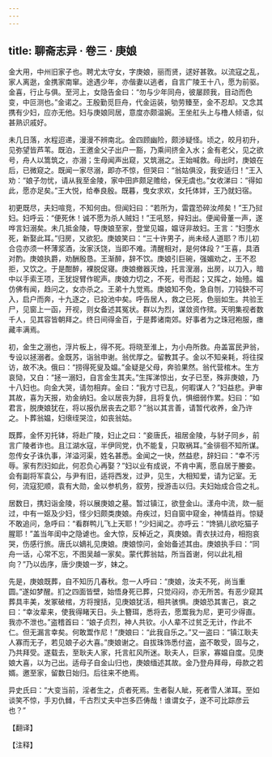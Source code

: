 ```yaml
---
---
---
```

title: 聊斋志异 · 卷三 · 庚娘
---

金大用，中州旧家子也。聘尤太守女，字庚娘，丽而贤，逑好甚敦。以流寇之乱，家人离逖，金携家南窜。途遇少年，亦偕妻以逃者，自言广陵王十八，愿为前驱。金喜，行止与俱。至河上，女隐告金曰：“勿与少年同舟，彼屡顾我，目动而色变，中叵测也。”金诺之。王殷勤觅巨舟，代金运装，劬劳臻至，金不忍却。又念其携有少妇，应亦无他。妇与庚娘同居，意度亦颇温婉。王坐舡头上与橹人倾语，似甚熟识戚好。

未几日落，水程迢递，漫漫不辨南北。金四顾幽险，颇涉疑怪。顷之，皎月初升，见弥望皆芦苇。既泊，王邀金父子出户一豁，乃乘间挤金入水；金有老父，见之欲号，舟人以篙筑之，亦溺；生母闻声出窥，又筑溺之。王始喊救。母出时，庚娘在后，已微窥之。既闻一家尽溺，即亦不惊，但哭曰：“翁姑俱没，我安适归！”王入劝：“娘子勿忧，请从我至金陵，家中田庐颇足赡给，保无虞也。”女收涕曰：“得如此，愿亦足矣。”王大悦，给奉良殷。既暮，曳女求欢，女托体姅，王乃就妇宿。

初更既尽，夫妇喧竞，不知何由。但闻妇曰：“若所为，雷霆恐碎汝颅矣！”王乃挝妇。妇呼云：“便死休！诚不愿为杀人贼妇！”王吼怒，捽妇出。便闻骨董一声，遂哗言妇溺矣。未几抵金陵，导庚娘至家，登堂见媪，媪讶非故妇。王言：“妇堕水死，新娶此耳。”归房，又欲犯。庚娘笑曰：“三十许男子，尚未经人道耶？市儿初合卺亦须一杯薄浆酒，汝家沃饶，当即不难。清醒相对，是何体段？”王喜，具酒对酌。庚娘执爵，劝酬殷恳。王渐醉，辞不饮。庚娘引巨碗，强媚劝之，王不忍拒，又饮之。于是酣醉，裸脱促寝。庚娘撤器灭烛，托言溲溺，出房，以刀入，暗中以手索王项，王犹捉臂作昵声。庚娘力切之，不死，号而起；又挥之，始殪。媪仿佛有闻，趋问之，女亦杀之。王弟十九觉焉。庚娘知不免，急自刎，刀钝鈌不可入，启户而奔，十九逐之，已投池中矣。呼告居人，救之已死，色丽如生。共验王尸，见窗上一函，开视，则女备述其冤状。群以为烈，谋敛资作殡。天明集视者数千人，见其容皆朝拜之。终日间得金百，于是葬诸南郊。好事者为之珠冠袍服，瘗藏丰满焉。

初，金生之溺也，浮片板上，得不死。将晓至淮上，为小舟所救。舟盖富民尹翁，专设以拯溺者。金既苏，诣翁申谢。翁优厚之。留教其子。金以不知亲耗，将往探访，故不决。俄曰：“捞得死叟及媪。”金疑是父母，奔验果然。翁代营棺木。生方哀恸，又白：“拯一溺妇，自言金生其夫。”生挥涕惊出，女子已至，殊非庚娘，乃十八妇也。向金大哭，请勿相弃。金曰：“我方寸已乱，何暇谋人？”妇益悲。尹审其故，喜为天报，劝金纳妇。金以居丧为辞，且将复仇，惧细弱作累。妇曰：“如君言，脱庚娘犹在，将以报仇居丧去之耶？”翁以其言善，请暂代收养，金乃许之。卜葬翁媪，妇缞绖哭泣，如丧翁姑。

既葬，金怀刃托钵，将赴广陵，妇止之曰：“妾唐氏，祖居金陵，与豺子同乡，前言广陵者诈也。且江湖水寇，半伊同党，仇不能复，只取祸耳。”金徘徊不知所谋。忽传女子诛仇事，洋溢河渠，姓名甚悉。金闻之一快，然益悲，辞妇曰：“幸不污辱。家有烈妇如此，何忍负心再娶？”妇以业有成说，不肯中离，愿自居于媵妾。会有副将军袁公，与尹有旧，适将西发，过尹，见生，大相知爱，请为记室。无何，流寇犯顺，袁有大勋，金以参机务，叙劳，授游击以归。夫妇始成合卺之礼。

居数日，携妇诣金陵，将以展庚娘之墓。暂过镇江，欲登金山。漾舟中流，欻一艇过，中有一妪及少妇，怪少妇颇类庚娘。舟疾过，妇自窗中窥金，神情益肖。惊疑不敢追问，急呼曰：“看群鸭儿飞上天耶！”少妇闻之。亦呼云：“馋猧儿欲吃猫子腥耶！”盖当年闺中之隐谑也。金大惊，反棹近之，真庚娘。青衣扶过舟，相抱哀哭，伤感行旅。唐氏以嫡礼见庚娘。庚娘惊问，金始备述其由。庚娘执手曰：“同舟一话，心常不忘，不图吴越一家矣。蒙代葬翁姑，所当首谢，何以此礼相向？”乃以齿序，唐少庚娘一岁，妹之。

先是，庚娘既葬，自不知历几春秋。忽一人呼曰：“庚娘，汝夫不死，尚当重圆。”遂如梦醒。扪之四面皆壁，始悟身死已葬，只觉闷闷，亦无所苦。有恶少窥其葬具丰美，发冢破棺，方将搜括，见庚娘犹活，相共骇惧。庚娘恐其害己，哀之曰：“幸汝辈来，使我得睹天日。头上簪珥，悉将去，愿鬻我为尼，更可少得直。我亦不泄也。”盗稽首曰：“娘子贞烈，神人共钦。小人辈不过贫乏无计，作此不仁。但无漏言幸矣。何敢鬻作尼！”庚娘曰：“此我自乐之。”又一盗曰：“镇江耿夫人寡而无子，若见娘子必大喜。”庚娘谢之。自拔珠饰悉付盗，盗不敢受，固与之，乃共拜受。遂载去，至耿夫人家，托言舡风所迷。耿夫人，巨家，寡媪自度。见庚娘大喜，以为己出。适母子自金山归也，庚娘缅述其故。金乃登舟拜母，母款之若婿。邀至家，留数日始归。后往来不绝焉。

异史氏曰：“大变当前，淫者生之，贞者死焉。生者裂人眦，死者雪人涕耳。至如谈笑不惊，手刃仇雠，千古烈丈夫中岂多匹俦哉！谁谓女子，遂不可比踪彦云也？”

【翻译】

【注释】

